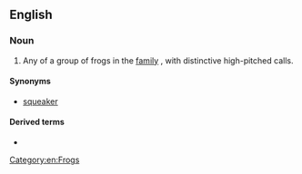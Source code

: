 ==English==
{{wikipedia|List of data deficient amphibians}}

===Noun===
{{en-noun}}

# Any of a group of frogs in the [[family]] {{taxlink|Arthroleptidae|family|ver=190916}}, with distinctive high-pitched calls.

====Synonyms====
* [[squeaker]]

====Derived terms====
* {{vern|Tanzanian screeching frog}}

[[Category:en:Frogs]]